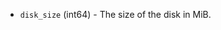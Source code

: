 <!-- Code generated from the comments of the DiskConfig struct in builder/vsphere/common/storage_config.go; DO NOT EDIT MANUALLY -->

- `disk_size` (int64) - The size of the disk in MiB.

<!-- End of code generated from the comments of the DiskConfig struct in builder/vsphere/common/storage_config.go; -->
